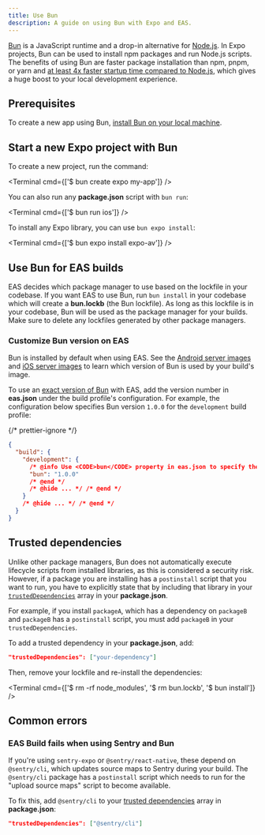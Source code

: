 ```yaml
---
title: Use Bun
description: A guide on using Bun with Expo and EAS.
---
```



[Bun](https://bun.sh/) is a JavaScript runtime and a drop-in alternative for [Node.js](https://nodejs.org/en). In Expo projects, Bun can be used to install npm packages and run Node.js scripts. The benefits of using Bun are faster package installation than npm, pnpm, or yarn and [at least 4x faster startup time compared to Node.js](https://bun.sh/docs#design-goals), which gives a huge boost to your local development experience.

## Prerequisites

To create a new app using Bun, [install Bun on your local machine](https://bun.sh/docs/installation#installing).

## Start a new Expo project with Bun

To create a new project, run the command:

<Terminal cmd={['$ bun create expo my-app']} />

You can also run any **package.json** script with `bun run`:

<Terminal cmd={['$ bun run ios']} />

To install any Expo library, you can use `bun expo install`:

<Terminal cmd={['$ bun expo install expo-av']} />

## Use Bun for EAS builds

EAS decides which package manager to use based on the lockfile in your codebase. If you want EAS to use Bun, run `bun install` in your codebase which will create a **bun.lockb** (the Bun lockfile). As long as this lockfile is in your codebase, Bun will be used as the package manager for your builds. Make sure to delete any lockfiles generated by other package managers.

### Customize Bun version on EAS

Bun is installed by default when using EAS. See the [Android server images](/build-reference/infrastructure/#android-server-images) and [iOS server images](/build-reference/infrastructure/#ios-server-images) to learn which version of Bun is used by your build's image.

To use an [exact version of Bun](/eas/json/#bun) with EAS, add the version number in **eas.json** under the build profile's configuration. For example, the configuration below specifies Bun version `1.0.0` for the `development` build profile:

{/* prettier-ignore */}
```json eas.json
{
  "build": {
    "development": {
      /* @info Use <CODE>bun</CODE> property in eas.json to specify the exact version.*/
      "bun": "1.0.0"
      /* @end */
      /* @hide ... */ /* @end */
    }
    /* @hide ... */ /* @end */
  }
}
```

## Trusted dependencies

Unlike other package managers, Bun does not automatically execute lifecycle scripts from installed libraries, as this is considered a security risk. However, if a package you are installing has a `postinstall` script that you want to run, you have to explicitly state that by including that library in your [`trustedDependencies`](https://bun.sh/guides/install/trusted) array in your **package.json**.

For example, if you install `packageA`, which has a dependency on `packageB` and `packageB` has a `postinstall` script, you must add `packageB` in your `trustedDependencies`.

To add a trusted dependency in your **package.json**, add:

```json package.json
"trustedDependencies": ["your-dependency"]
```

Then, remove your lockfile and re-install the dependencies:

<Terminal cmd={['$ rm -rf node_modules', '$ rm bun.lockb', '$ bun install']} />

## Common errors

### EAS Build fails when using Sentry and Bun

If you're using `sentry-expo` or `@sentry/react-native`, these depend on `@sentry/cli`, which updates source maps to Sentry during your build. The `@sentry/cli` package has a `postinstall` script which needs to run for the "upload source maps" script to become available.

To fix this, add `@sentry/cli` to your [trusted dependencies](/#trusted-dependencies) array in **package.json**:

```json package.json
"trustedDependencies": ["@sentry/cli"]
```
